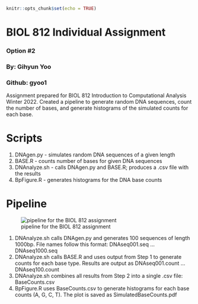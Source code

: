 ```r
knitr::opts_chunk$set(echo = TRUE)
```

# BIOL 812 Individual Assignment
### Option #2

### By: Gihyun Yoo
### Github: gyoo1   

Assignment prepared for BIOL 812 Introduction to Computational Analysis Winter 2022. Created a pipeline to generate random DNA sequences, count the number of bases, and generate histograms of the simulated counts for each base.

# Scripts
1. DNAgen.py - simulates random DNA sequences of a given length
2. BASE.R - counts number of bases for given DNA sequences
3. DNAnalyze.sh - calls DNAgen.py and BASE.R; produces a .csv file with the results
4. BpFigure.R - generates histograms for the DNA base counts

# Pipeline
![pipeline for the BIOL 812 assignment](/Users/gyoo1/Desktop/Queens 2021-2022/Courses/812/CORE_Assignment/Pipeline.png)

1. DNAnalyze.sh calls DNAgen.py and generates 100 sequences of length 1000bp. File names follow this format: DNAseq001.seq ... DNAseq1000.seq
2. DNAnalyze.sh calls BASE.R and uses output from Step 1 to generate counts for each base type. Results are output as DNAseq001.count ... DNAseq100.count
3. DNAnalyze.sh combines all results from Step 2 into a single .csv file: BaseCounts.csv
4. BpFigure.R uses BaseCounts.csv to generate histograms for each base counts (A, G, C, T). The plot is saved as SimulatedBaseCounts.pdf